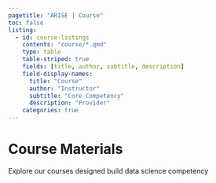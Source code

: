 ```yaml
---
pagetitle: "ARISE | Course"
toc: false
listing:
  - id: course-listings
    contents: "course/*.qmd"
    type: table
    table-striped: true
    fields: [title, author, subtitle, description]
    field-display-names: 
      title: "Course"
      author: "Instructor"
      subtitle: "Core Competency"
      description: "Provider"
    categories: true
---
```


# Course Materials

Explore our courses designed build data science competency

::: {course-listings}
:::
